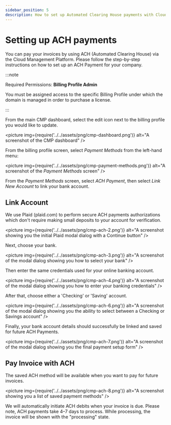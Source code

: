 ```yaml
---
sidebar_position: 5
description: How to set up Automated Clearing House payments with Cloud Management Platform
---
```


# Setting up ACH payments

You can pay your invoices by using ACH (Automated Clearing House) via the Cloud Management Platform. Please follow the step-by-step instructions on how to set up an ACH Payment for your company.

:::note

Required Permissions: **Billing Profile Admin**

You must be assigned access to the specific Billing Profile under which the domain is managed in order to purchase a license.

:::

From the main CMP dashboard, select the edit icon next to the billing profile you would like to update.

<picture
  img={require('../../assets/png/cmp-dashboard.png')}
  alt="A screenshot of the CMP dashboard"
/>

From the billing profile screen, select _Payment Methods_ from the left-hand menu:

<picture
  img={require('../../assets/png/cmp-payment-methods.png')}
  alt="A screenshot of the _Payment Methods_ screen"
/>

From the _Payment Methods_ screen, select _ACH Payment_, then select _Link New Account_ to link your bank account.

## Link Account

We use Plaid (plaid.com) to perform secure ACH payments authorizations which don't require making small deposits to your account for verification.

<picture
  img={require('../../assets/png/cmp-ach-2.png')}
  alt="A screenshot showing you the initial Plaid modal dialog with a Continue button"
/>

Next, choose your bank.

<picture
  img={require('../../assets/png/cmp-ach-3.png')}
  alt="A screenshot of the modal dialog showing you how to select your bank"
/>

Then enter the same credentials used for your online banking account.

<picture
  img={require('../../assets/png/cmp-ach-4.png')}
  alt="A screenshot of the modal dialog showing you how to enter your banking credentials"
/>

After that, choose either a 'Checking' or 'Saving' account.

<picture
  img={require('../../assets/png/cmp-ach-6.png')}
  alt="A screenshot of the modal dialog showing you the ability to select between a Checking or Savings account"
/>

Finally, your bank account details should successfully be linked and saved for future ACH Payments.

<picture
  img={require('../../assets/png/cmp-ach-7.png')}
  alt="A screenshot of the modal dialog showing you the final payment setup form"
/>

## Pay Invoice with ACH

The saved ACH method will be available when you want to pay for future invoices.

<picture
  img={require('../../assets/png/cmp-ach-8.png')}
  alt="A screenshot showing you a list of saved payment methods"
/>

We will automatically initiate ACH debits when your invoice is due. Please note, ACH payments take 4&ndash;7 days to process. While processing, the invoice will be shown with the "processing" state.

<!--
## Manually set up ACH payments

There are some edge cases where our ACH verification process doesn't work properly, such as when you have a Wells Fargo or Bank of America account with two-factor authentication enabled.

To manually set up ACH payments, open a support ticket under the "Billing" category, and provide the following information:

* Routing number
* Account number
* Account holder name
* Account holder type (individual or company)

Once we have this information, we will send two small deposits for verification purposes. Typically, these deposits take 1&ndash;2 business days to appear on your online statement.

The statement has a description that includes AMTS followed by the two deposit amounts. To validate your bank account information, follow up on the support ticket with this AMTS description once you see the deposits.
-->
